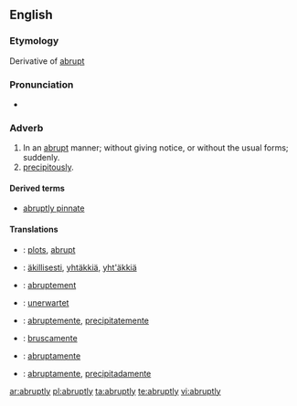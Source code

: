 ==English==

===Etymology===
Derivative of [[abrupt]]

===Pronunciation===
*{{audio|en-us-abruptly.ogg|Audio (US)}}

===Adverb===
{{en-adv}}

# In an [[abrupt]] manner; without giving notice, or without the usual forms; suddenly.
# [[precipitously]].

====Derived terms====
*[[abruptly pinnate]]

====Translations====
{{trans-top|in an abrupt manner}}
{{trans-mid}}
{{trans-bottom}}

{{trans-top|precipitously}}
{{trans-mid}}
{{trans-bottom}}

{{checktrans-top}}
*{{ttbc|Dutch}}: [[plots]], [[abrupt]]
*{{ttbc|Finnish}}: [[äkillisesti]], [[yhtäkkiä]], [[yht'äkkiä]]
*{{ttbc|French}}: [[abruptement]]
*{{ttbc|German}}: [[unerwartet]]
{{trans-mid}}
*{{ttbc|Interlingua}}: [[abruptemente]], [[precipitatemente]]
*{{ttbc|Italian}}: [[bruscamente]]
*{{ttbc|Portuguese}}: [[abruptamente]]
*{{ttbc|Spanish}}: [[abruptamente]], [[precipitadamente]]
{{trans-bottom}}

[[ar:abruptly]]
[[pl:abruptly]]
[[ta:abruptly]]
[[te:abruptly]]
[[vi:abruptly]]